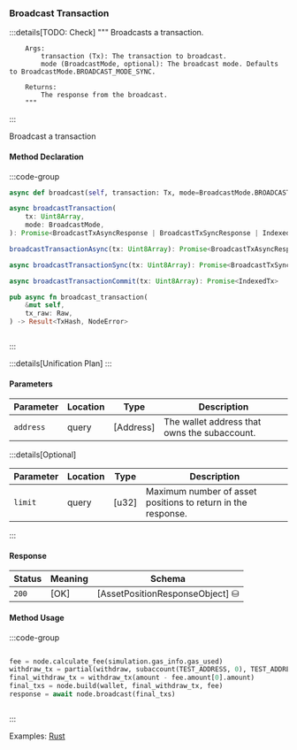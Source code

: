 ### Broadcast Transaction

:::details[TODO: Check]
        """
        Broadcasts a transaction.

        Args:
            transaction (Tx): The transaction to broadcast.
            mode (BroadcastMode, optional): The broadcast mode. Defaults to BroadcastMode.BROADCAST_MODE_SYNC.

        Returns:
            The response from the broadcast.
        """
:::

Broadcast a transaction

#### Method Declaration

:::code-group

```python [Python]
async def broadcast(self, transaction: Tx, mode=BroadcastMode.BROADCAST_MODE_SYNC)
```

```typescript [TypeScript]
async broadcastTransaction(
    tx: Uint8Array,
    mode: BroadcastMode,
): Promise<BroadcastTxAsyncResponse | BroadcastTxSyncResponse | IndexedTx>

broadcastTransactionAsync(tx: Uint8Array): Promise<BroadcastTxAsyncResponse>

async broadcastTransactionSync(tx: Uint8Array): Promise<BroadcastTxSyncResponse>

async broadcastTransactionCommit(tx: Uint8Array): Promise<IndexedTx>
```

```rust [Rust]
pub async fn broadcast_transaction(
    &mut self,
    tx_raw: Raw,
) -> Result<TxHash, NodeError>
```

```url [API]
```

:::

:::details[Unification Plan]
:::

#### Parameters

| Parameter           | Location | Type               | Description                                                           |
| ------------------- | -------- | ------------------ | --------------------------------------------------------------------- |
| `address`           | query    | [Address]          | The wallet address that owns the subaccount.                          |

:::details[Optional]

| Parameter                     | Location | Type                      | Description                                                  |
| ----------------------------- | -------- | ------------------------- | ------------------------------------------------------------ |
| `limit`                       | query    | [u32]                     | Maximum number of asset positions to return in the response. |

:::

#### Response

| Status | Meaning     | Schema                          |
| ------ | ----------- | ------------------------------- |
| `200`  | [OK]        | [AssetPositionResponseObject] ⛁ |

#### Method Usage

:::code-group

```rust [Rust]
```

```python [Python]
fee = node.calculate_fee(simulation.gas_info.gas_used)
withdraw_tx = partial(withdraw, subaccount(TEST_ADDRESS, 0), TEST_ADDRESS, 0)
final_withdraw_tx = withdraw_tx(amount - fee.amount[0].amount)
final_txs = node.build(wallet, final_withdraw_tx, fee)
response = await node.broadcast(final_txs)
```

```typescript [TypeScript]

```

:::

Examples: [Rust]

[Rust]: https://github.com/dydxprotocol/v4-clients/blob/3e8c7e1b960291b7ef273962d374d9934a5c4d33/v4-client-rs/client/examples/withdraw_other.rs#L71
